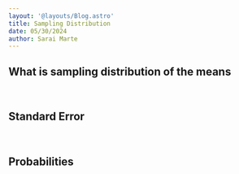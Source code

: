```yaml
---
layout: '@layouts/Blog.astro'
title: Sampling Distribution 
date: 05/30/2024
author: Sarai Marte
---
```


## What is sampling distribution of the means

&nbsp;&nbsp;&nbsp;&nbsp;

## Standard Error

&nbsp;&nbsp;&nbsp;&nbsp;

## Probabilities

&nbsp;&nbsp;&nbsp;&nbsp;